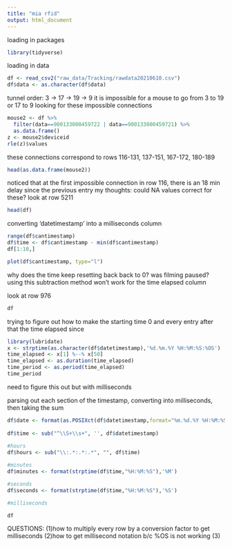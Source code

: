 ```yaml
---
title: "mia rfid"
output: html_document
---
```

loading in packages
```r
library(tidyverse)
```

loading in data
```r
df <- read_csv2("raw_data/Tracking/rawdata20210610.csv")
df$data <- as.character(df$data)
```

tunnel order:
3 -> 17 -> 19 -> 9
it is impossible for a mouse to go from 3 to 19 or 17 to 9
looking for these impossible connections
```r
mouse2 <- df %>% 
  filter(data==900133000459722 | data==900133000459721) %>%
  as.data.frame()
z <- mouse2$deviceid
rle(z)$values
```

these connections correspond to rows 116-131, 137-151, 167-172, 180-189 
``` r
head(as.data.frame(mouse2))
```

noticed that at the first impossible connection in row 116, there is an 18 min delay since the previous entry
my thoughts: could NA values correct for these?
look at row 5211
```r
head(df)
```

converting 'datetimestamp' into a milliseconds column
```r
range(df$cantimestamp)
df$time <- df$cantimestamp - min(df$cantimestamp)
df[1:10,]

plot(df$cantimestamp, type="l")
```

why does the time keep resetting back back to 0? was filming paused?
using this subtraction method won't work for the time elapsed column 

look at row 976
```r
df
```

trying to figure out how to make the starting time 0 and every entry after that the time elapsed since

```r
library(lubridate)
x <- strptime(as.character(df$datetimestamp),'%d.%m.%Y %H:%M:%S:%OS')
time_elapsed <- x[1] %--% x[50]
time_elapsed <- as.duration(time_elapsed)
time_period <- as.period(time_elapsed)
time_period
```

need to figure this out but with milliseconds


parsing out each section of the timestamp, converting into milliseconds, then taking the sum

```r
df$date <- format(as.POSIXct(df$datetimestamp,format="%m.%d.%Y %H:%M:%S"),"%m.%d.%Y")
  
df$time <- sub("^\\S+\\s+", '', df$datetimestamp)
  
#hours
df$hours <- sub("\\:.*:.*:.*", "", df$time) 

#minutes
df$minutes <- format(strptime(df$time,"%H:%M:%S"),'%M')

#seconds
df$seconds <- format(strptime(df$time,"%H:%M:%S"),'%S')

#milliseconds
```

```r
df
```
QUESTIONS:
(1)how to multiply every row by a conversion factor to get milliseconds
(2)how to get millisecond notation b/c %OS is not working
(3)




















